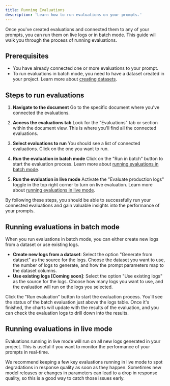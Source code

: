 ```yaml
---
title: Running Evaluations
description: 'Learn how to run evaluations on your prompts.'
---
```


Once you've created evaluations and connected them to any of your prompts, you can run them on live logs or in batch mode. This guide will walk you through the process of running evaluations.

## Prerequisites

- You have already connected one or more evaluations to your prompt.
- To run evaluations in batch mode, you need to have a dataset created in your project. Learn more about [creating datasets](/guides/datasets/overview).

## Steps to run evaluations

1. **Navigate to the document**
   Go to the specific document where you've connected the evaluations.

2. **Access the evaluations tab**
   Look for the "Evaluations" tab or section within the document view. This is where you'll find all the connected evaluations.

3. **Select evaluations to run**
   You should see a list of connected evaluations. Click on the one you want to run.

4. **Run the evaluation in batch mode**
   Click on the "Run in batch" button to start the evaluation process. Learn more about [running evaluations in batch mode](/guides/evaluations/running-evaluations#running-evaluations-in-batch-mode).

5. **Run the evaluation in live mode**
   Activate the "Evaluate production logs" toggle in the top right corner to turn on live evaluation. Learn more about [running evaluations in live mode](/guides/evaluations/running-evaluations#running-evaluations-in-live-mode).

By following these steps, you should be able to successfully run your connected evaluations and gain valuable insights into the performance of your prompts.

## Running evaluations in batch mode

When you run evaluations in batch mode, you can either create new logs from a dataset or use existing logs.

- **Create new logs from a dataset**: Select the option "Generate from dataset" as the source for the logs. Choose the dataset you want to use, the number of logs to generate, and how the prompt parameters map to the dataset columns.
- **Use existing logs [Coming soon]**: Select the option "Use existing logs" as the source for the logs. Choose how many logs you want to use, and the evaluation will run on the logs you selected.

Click the "Run evaluation" button to start the evaluation process. You'll see the status of the batch evaluation just above the logs table. Once it's finished, the charts will update with the results of the evaluation, and you can check the evaluation logs to drill down into the results.

## Running evaluations in live mode

Evaluations running in live mode will run on all new logs generated in your project. This is useful if you want to monitor the performance of your prompts in real-time.

We recommend keeping a few key evaluations running in live mode to spot degradations in response quality as soon as they happen. Sometimes new model releases or changes in parameters can lead to a drop in response quality, so this is a good way to catch those issues early.
